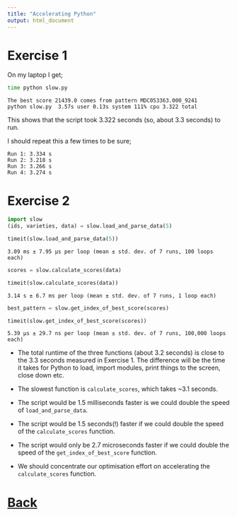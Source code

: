 ```yaml
---
title: "Accelerating Python"
output: html_document
---
```


# Exercise 1

On my laptop I get;

```bash
time python slow.py
```

```
The best score 21439.0 comes from pattern MDC053363.000_9241
python slow.py  3.57s user 0.13s system 111% cpu 3.322 total
```

This shows that the script took 3.322 seconds (so, about 3.3 seconds) to run.

I should repeat this a few times to be sure;

```
Run 1: 3.334 s
Run 2: 3.218 s
Run 3: 3.266 s
Run 4: 3.274 s
```

# Exercise 2

```python
import slow
(ids, varieties, data) = slow.load_and_parse_data(5)
```

```python
timeit(slow.load_and_parse_data(5))
```

```
3.09 ms ± 7.95 µs per loop (mean ± std. dev. of 7 runs, 100 loops each)
```

```python
scores = slow.calculate_scores(data)
```

```python
timeit(slow.calculate_scores(data))
```

```
3.14 s ± 6.7 ms per loop (mean ± std. dev. of 7 runs, 1 loop each)
```

```python
best_pattern = slow.get_index_of_best_score(scores)
```

```python
timeit(slow.get_index_of_best_score(scores))
```

```
5.39 µs ± 29.7 ns per loop (mean ± std. dev. of 7 runs, 100,000 loops each)
```

* The total runtime of the three functions (about 3.2 seconds) is close to
the 3.3 seconds measured in Exercise 1. The difference will be the time
it takes for Python to load, import modules, print things to the screen,
close down etc.

* The slowest function is `calculate_scores`, which takes ~3.1 seconds.

* The script would be 1.5 milliseconds faster is we could double the speed
  of `load_and_parse_data`.

* The script would be 1.5 seconds(!) faster if we could double the
  speed of the `calculate_scores` function.

* The script would only be 2.7 microseconds faster if we could double
  the speed of the `get_index_of_best_score` function.

* We should concentrate our optimisation effort on accelerating
  the `calculate_scores` function.

# [Back](timing.html)
